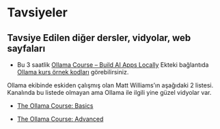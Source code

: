 # Tavsiyeler 

## Tavsiye Edilen diğer dersler, vidyolar, web sayfaları

- Bu 3 saatlik [Ollama Course – Build AI Apps Locally](https://youtu.be/GWB9ApTPTv4)
Ekteki bağlantıda [Ollama kurs örnek kodları](https://github.com/pdichone/ollama-fundamentals) görebilirsiniz.



Ollama ekibinde eskiden çalışmış olan Matt Williams'ın aşağıdaki 2 listesi.
Kanalında bu listede olmayan ama Ollama ile ilgili yine güzel vidyolar var.

- [The Ollama Course: Basics](https://www.youtube.com/playlist?list=PLvsHpqLkpw0fIT-WbjY-xBRxTftjwiTLB)

- [The Ollama Course: Advanced](https://www.youtube.com/playlist?list=PLvsHpqLkpw0f8YFdnxVCId7FwIOoqkne5)

